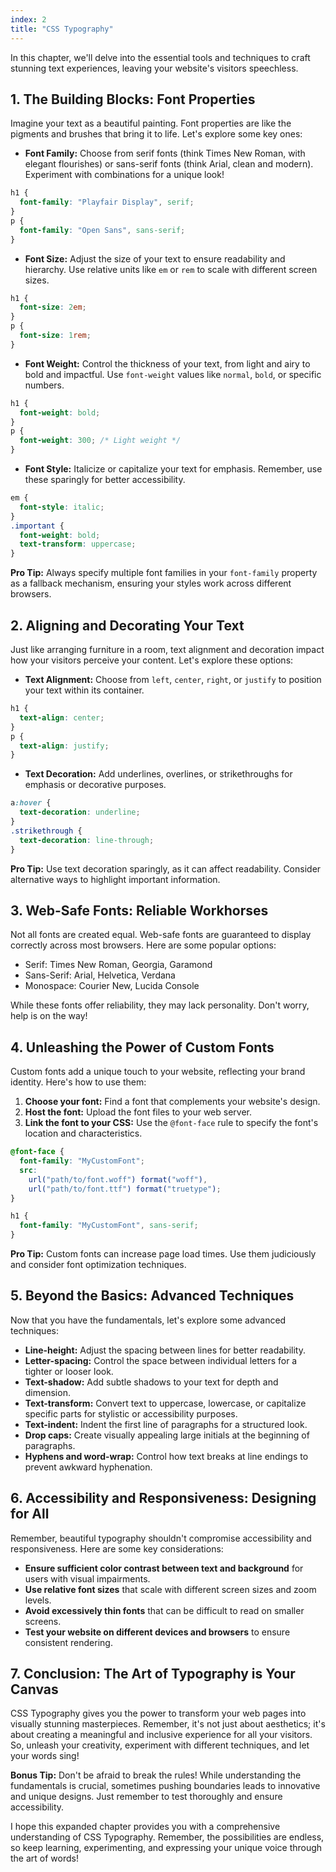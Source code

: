 ```yaml
---
index: 2
title: "CSS Typography"
---
```


In this chapter, we'll delve into the essential tools and techniques to craft stunning text experiences, leaving your website's visitors speechless.

## 1. The Building Blocks: Font Properties

Imagine your text as a beautiful painting. Font properties are like the pigments and brushes that bring it to life. Let's explore some key ones:

- **Font Family:** Choose from serif fonts (think Times New Roman, with elegant flourishes) or sans-serif fonts (think Arial, clean and modern). Experiment with combinations for a unique look!

```css
h1 {
  font-family: "Playfair Display", serif;
}
p {
  font-family: "Open Sans", sans-serif;
}
```

- **Font Size:** Adjust the size of your text to ensure readability and hierarchy. Use relative units like `em` or `rem` to scale with different screen sizes.

```css
h1 {
  font-size: 2em;
}
p {
  font-size: 1rem;
}
```

- **Font Weight:** Control the thickness of your text, from light and airy to bold and impactful. Use `font-weight` values like `normal`, `bold`, or specific numbers.

```css
h1 {
  font-weight: bold;
}
p {
  font-weight: 300; /* Light weight */
}
```

- **Font Style:** Italicize or capitalize your text for emphasis. Remember, use these sparingly for better accessibility.

```css
em {
  font-style: italic;
}
.important {
  font-weight: bold;
  text-transform: uppercase;
}
```

**Pro Tip:** Always specify multiple font families in your `font-family` property as a fallback mechanism, ensuring your styles work across different browsers.

## 2. Aligning and Decorating Your Text

Just like arranging furniture in a room, text alignment and decoration impact how your visitors perceive your content. Let's explore these options:

- **Text Alignment:** Choose from `left`, `center`, `right`, or `justify` to position your text within its container.

```css
h1 {
  text-align: center;
}
p {
  text-align: justify;
}
```

- **Text Decoration:** Add underlines, overlines, or strikethroughs for emphasis or decorative purposes.

```css
a:hover {
  text-decoration: underline;
}
.strikethrough {
  text-decoration: line-through;
}
```

**Pro Tip:** Use text decoration sparingly, as it can affect readability. Consider alternative ways to highlight important information.

## 3. Web-Safe Fonts: Reliable Workhorses

Not all fonts are created equal. Web-safe fonts are guaranteed to display correctly across most browsers. Here are some popular options:

- Serif: Times New Roman, Georgia, Garamond
- Sans-Serif: Arial, Helvetica, Verdana
- Monospace: Courier New, Lucida Console

While these fonts offer reliability, they may lack personality. Don't worry, help is on the way!

## 4. Unleashing the Power of Custom Fonts

Custom fonts add a unique touch to your website, reflecting your brand identity. Here's how to use them:

1. **Choose your font:** Find a font that complements your website's design.
2. **Host the font:** Upload the font files to your web server.
3. **Link the font to your CSS:** Use the `@font-face` rule to specify the font's location and characteristics.

```css
@font-face {
  font-family: "MyCustomFont";
  src:
    url("path/to/font.woff") format("woff"),
    url("path/to/font.ttf") format("truetype");
}

h1 {
  font-family: "MyCustomFont", sans-serif;
}
```

**Pro Tip:** Custom fonts can increase page load times. Use them judiciously and consider font optimization techniques.

## 5. Beyond the Basics: Advanced Techniques

Now that you have the fundamentals, let's explore some advanced techniques:

- **Line-height:** Adjust the spacing between lines for better readability.
- **Letter-spacing:** Control the space between individual letters for a tighter or looser look.
- **Text-shadow:** Add subtle shadows to your text for depth and dimension.
- **Text-transform:** Convert text to uppercase, lowercase, or capitalize specific parts for stylistic or accessibility purposes.
- **Text-indent:** Indent the first line of paragraphs for a structured look.
- **Drop caps:** Create visually appealing large initials at the beginning of paragraphs.
- **Hyphens and word-wrap:** Control how text breaks at line endings to prevent awkward hyphenation.

## 6. Accessibility and Responsiveness: Designing for All

Remember, beautiful typography shouldn't compromise accessibility and responsiveness. Here are some key considerations:

- **Ensure sufficient color contrast between text and background** for users with visual impairments.
- **Use relative font sizes** that scale with different screen sizes and zoom levels.
- **Avoid excessively thin fonts** that can be difficult to read on smaller screens.
- **Test your website on different devices and browsers** to ensure consistent rendering.

## 7. Conclusion: The Art of Typography is Your Canvas

CSS Typography gives you the power to transform your web pages into visually stunning masterpieces. Remember, it's not just about aesthetics; it's about creating a meaningful and inclusive experience for all your visitors. So, unleash your creativity, experiment with different techniques, and let your words sing!

**Bonus Tip:** Don't be afraid to break the rules! While understanding the fundamentals is crucial, sometimes pushing boundaries leads to innovative and unique designs. Just remember to test thoroughly and ensure accessibility.

I hope this expanded chapter provides you with a comprehensive understanding of CSS Typography. Remember, the possibilities are endless, so keep learning, experimenting, and expressing your unique voice through the art of words!
